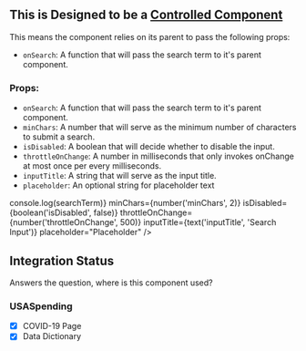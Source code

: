 

<Meta
    title="SearchBar"
    component={SearchBar}
/>

## This is Designed to be a [Controlled Component](https://reactjs.org/docs/forms.html#controlled-components)
This means the component relies on its parent to pass the following props:
 - `onSearch`: A function that will pass the search term to it's parent component.
 
### Props:
 - `onSearch`: A function that will pass the search term to it's parent component.
 - `minChars`: A number that will serve as the minimum number of characters to submit a search.
 - `isDisabled`: A boolean that will decide whether to disable the input.
 - `throttleOnChange`:  A number in milliseconds that only invokes onChange at most once per every milliseconds.
 - `inputTitle`: A string that will serve as the input title.
 - `placeholder`: An optional string for placeholder text

<Canvas>
    <Story name='SearchBar'>
        <SearchBar
            setQuery={(searchTerm) => console.log(searchTerm)}
            minChars={number('minChars', 2)}
            isDisabled={boolean('isDisabled', false)}
            throttleOnChange={number('throttleOnChange', 500)}
            inputTitle={text('inputTitle', 'Search Input')}
            placeholder="Placeholder" />
    </Story>
</Canvas>

<ArgsTable of={SearchBar} />

## Integration Status
Answers the question, where is this component used?

### USASpending
- [x] COVID-19 Page
- [x] Data Dictionary